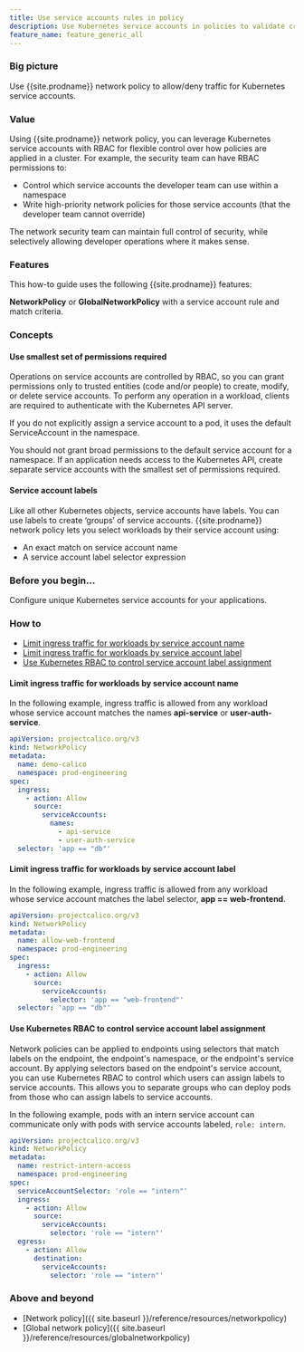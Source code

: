 ```yaml
---
title: Use service accounts rules in policy
description: Use Kubernetes service accounts in policies to validate cryptographic identities and/or manage RBAC controlled high-priority rules across teams.
feature_name: feature_generic_all
---
```


### Big picture

Use {{site.prodname}} network policy to allow/deny traffic for Kubernetes service accounts.

### Value

Using {{site.prodname}} network policy, you can leverage Kubernetes service accounts with RBAC for flexible control over how policies are applied in a cluster. For example, the security team can have RBAC permissions to:

- Control which service accounts the developer team can use within a namespace
- Write high-priority network policies for those service accounts (that the developer team cannot override) 

The network security team can maintain full control of security, while selectively allowing developer operations where it makes sense. 

### Features

This how-to guide uses the following {{site.prodname}} features:

**NetworkPolicy** or **GlobalNetworkPolicy** with a service account rule and match criteria.

### Concepts

#### Use smallest set of permissions required

Operations on service accounts are controlled by RBAC, so you can grant permissions only to trusted entities (code and/or people) to create, modify, or delete service accounts. To perform any operation in a workload, clients are required to authenticate with the Kubernetes API server.

If you do not explicitly assign a service account to a pod, it uses the default ServiceAccount in the namespace.

You should not grant broad permissions to the default service account for a namespace. If an application needs access to the Kubernetes API, create separate service accounts with the smallest set of permissions required.

#### Service account labels

Like all other Kubernetes objects, service accounts have labels. You can use labels to create ‘groups’ of service accounts. {{site.prodname}} network policy lets you select workloads by their service account using:

- An exact match on service account name
- A service account label selector expression

### Before you begin...

Configure unique Kubernetes service accounts for your applications.

### How to

- [Limit ingress traffic for workloads by service account name](#limit-ingress-traffic-for-workloads-by-service-account-name)
- [Limit ingress traffic for workloads by service account label](#limit-ingress-traffic-for-workloads-by-service-account-label)
- [Use Kubernetes RBAC to control service account label assignment](#use-kubernetes-rbac-to-control-service-account-label-assignment)

#### Limit ingress traffic for workloads by service account name

In the following example, ingress traffic is allowed from any workload whose service account matches the names **api-service** or **user-auth-service**.

```yaml
apiVersion: projectcalico.org/v3
kind: NetworkPolicy
metadata:
  name: demo-calico
  namespace: prod-engineering
spec:
  ingress:
    - action: Allow
      source:
        serviceAccounts:
          names:
            - api-service
            - user-auth-service
  selector: 'app == "db"'
```

#### Limit ingress traffic for workloads by service account label

In the following example, ingress traffic is allowed from any workload whose service account matches the label selector, **app == web-frontend**.

```yaml
apiVersion: projectcalico.org/v3
kind: NetworkPolicy
metadata:
  name: allow-web-frontend
  namespace: prod-engineering
spec:
  ingress:
    - action: Allow
      source:
        serviceAccounts:
          selector: 'app == "web-frontend"'
  selector: 'app == "db"'
```

#### Use Kubernetes RBAC to control service account label assignment

Network policies can be applied to endpoints using selectors that match labels on the endpoint, the endpoint's namespace, or the endpoint's service account. By applying selectors based on the endpoint's service account, you can use Kubernetes RBAC to control which users can assign labels to service accounts. This allows you to separate groups who can deploy pods from those who can assign labels to service accounts.

In the following example, pods with an intern service account can communicate only with pods with service accounts labeled, `role: intern`.

```yaml
apiVersion: projectcalico.org/v3
kind: NetworkPolicy
metadata:
  name: restrict-intern-access
  namespace: prod-engineering
spec:
  serviceAccountSelector: 'role == "intern"'
  ingress:
    - action: Allow
      source:
        serviceAccounts:
          selector: 'role == "intern"'
  egress:
    - action: Allow
      destination:
        serviceAccounts:
          selector: 'role == "intern"'
```

### Above and beyond

- [Network policy]({{ site.baseurl }}/reference/resources/networkpolicy)
- [Global network policy]({{ site.baseurl }}/reference/resources/globalnetworkpolicy)
